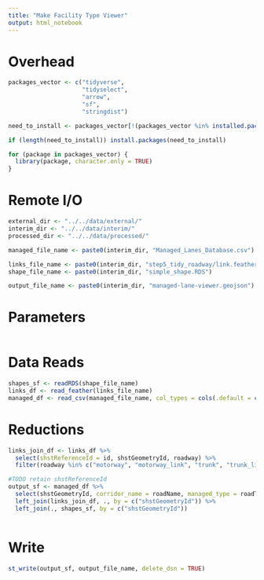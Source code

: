 ```yaml
---
title: "Make Facility Type Viewer"
output: html_notebook
---
```



# Overhead
```r
packages_vector <- c("tidyverse",
                     "tidyselect",
                     "arrow",
                     "sf",
                     "stringdist")

need_to_install <- packages_vector[!(packages_vector %in% installed.packages()[,"Package"])]

if (length(need_to_install)) install.packages(need_to_install)

for (package in packages_vector) {
  library(package, character.only = TRUE)
}

```

# Remote I/O
```r
external_dir <- "../../data/external/"
interim_dir <- "../../data/interim/"
processed_dir <- "../../data/processed/" 

managed_file_name <- paste0(interim_dir, "Managed_Lanes_Database.csv")

links_file_name <- paste0(interim_dir, "step5_tidy_roadway/link.feather")
shape_file_name <- paste0(interim_dir, "simple_shape.RDS")

output_file_name <- paste0(interim_dir, "managed-lane-viewer.geojson")
```

# Parameters
```r

```


# Data Reads
```r
shapes_sf <- readRDS(shape_file_name)
links_df <- read_feather(links_file_name)
managed_df <- read_csv(managed_file_name, col_types = cols(.default = col_character()))
```

# Reductions 
```r
links_join_df <- links_df %>%
  select(shstReferenceId = id, shstGeometryId, roadway) %>%
  filter(roadway %in% c("motorway", "motorway_link", "trunk", "trunk_link")) 

#TODO retain shstReferenceId
output_sf <- managed_df %>%
  select(shstGeometryId, corridor_name = roadName, managed_type = roadType, tom_rtedir = tomtom_rtedir) %>%
  left_join(links_join_df, ., by = c("shstGeometryId")) %>%
  left_join(., shapes_sf, by = c("shstGeometryId"))
  


```

# Write
```r
st_write(output_sf, output_file_name, delete_dsn = TRUE)
```


